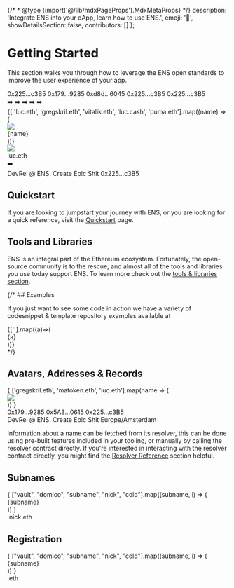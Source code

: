 {/* * @type {import('@/lib/mdxPageProps').MdxMetaProps} */}
    description: 'Integrate ENS into your dApp, learn how to use ENS.',
    emoji: '👋',
    showDetailsSection: false,
    contributors: []
};

# Getting Started

This section walks you through how to leverage the ENS open standards to improve the user experience of your app.

<div className="card1 px-8 py-4 space-y-3">
    <div className="flex justify-center items-stretch gap-2">
        <div className="not-prose border px-3 p-2 flex flex-col rounded-md justify-between">
            <span>0x225...c3B5</span>
            <span>0x179...9285</span>
            <span>0xd8d...6045</span>
            <span>0x225...c3B5</span>
            <span>0x225...c3B5</span>
        </div>
        <span className="pt-3 flex flex-col">
            <span>➡️</span>
            <span className="opacity-90">➡️</span>
            <span className="opacity-75">➡️</span>
            <span className="opacity-50">➡️</span>
            <span className="opacity-25">➡️</span>
        </span>
        <div className="border not-prose px-3 p-2 gap-2 flex flex-col rounded-md">
            {[
                'luc.eth', 'gregskril.eth', 'vitalik.eth', 'luc.cash', 'puma.eth'].map((name) => (
                <div className="flex items-center gap-2">
                    <div className="w-8 aspect-square">
                        <object data={"https://enstate.rs/i/" + name} type="image/jpeg" className="bg-blue-500 w-full h-full">
                            <img src="https://docs.ens.domains/fallback.svg" />
                        </object>
                    </div>
                    <span>{name}</span>
                </div>
            ))}
        </div>
    </div>
</div>

<div className="card1 px-8 py-4 space-y-3">
    <div className="flex justify-center items-start gap-2">
        <div className="border not-prose px-3 p-2 gap-2 flex flex-col rounded-md">
            <div className="flex items-center gap-2">
                <div className="w-8 aspect-square">
                    <object data={"https://enstate.rs/i/luc.eth"} type="image/jpeg" className="bg-blue-500 w-full h-full">
                        <img src="https://docs.ens.domains/fallback.svg" />
                    </object>
                </div>
                <span>luc.eth</span>
            </div>
        </div>
        <span className="pt-3">
            <span>➡️</span>
        </span>
        <div className="not-prose border px-3 p-2 flex flex-col rounded-md justify-start gap-1">
            <span>DevRel @ ENS. Create Epic Shit</span>
            <span>0x225...c3B5</span>
        </div>
    </div>
</div>

## Quickstart

If you are looking to jumpstart your journey with ENS, or you are looking for a quick reference, visit the [Quickstart](/web/quickstart) page.

<EmbedLink
    href="/web/quickstart"
    title="Quickstart"
    description="To jumpstart your journey with names."
/>

## Tools and Libraries

ENS is an integral part of the Ethereum ecosystem.
Fortunately, the open-source community is to the rescue, and almost all of the tools and libraries you use today support ENS.
To learn more check out the [tools & libraries section](/web/libraries).

<EmbedLink
    href="/web/libraries"
    title="Tools & Libraries"
    description="To learn about the available tools and libraries that interact with ENS"
/>

{/* ## Examples

If you just want to see some code in action we have a variety of codesnippet & template repository examples available at

<div className="card1 p-4 flex justify-center gap-3">
    {[''].map((a)=>(<div className="card1 px-2 py-0">{a}</div>))}
</div> */}

## Avatars, Addresses & Records

<div className="card1 px-8 py-4 space-y-3">
    <div className="flex justify-center items-start gap-2">
        <div className="border not-prose px-3 p-2 gap-2 flex flex-col rounded-md">
            <div className="flex items-center gap-2">
                {
                    ['gregskril.eth', 'matoken.eth', 'luc.eth'].map(name => (
                        <div className="w-8 aspect-square">
                            <object data={"https://enstate.rs/i/" + name} type="image/jpeg" className="bg-blue-500 w-full h-full">
                                <img src="https://docs.ens.domains/fallback.svg" />
                            </object>
                        </div>
                    ))
                }
            </div>
        </div>
        <div className="not-prose border px-3 p-2 flex flex-col rounded-md justify-start gap-1">
            <span>0x179...9285</span>
            <span>0x5A3...0615</span>
            <span>0x225...c3B5</span>
        </div>
        <div className="not-prose border px-3 p-2 flex flex-col rounded-md justify-start gap-1">
            <span>DevRel @ ENS. Create Epic Shit</span>
            <span>Europe/Amsterdam</span>
        </div>
    </div>
</div>

Information about a name can be fetched from its resolver, this can be done using pre-built features included in your tooling, or manually by calling the resolver contract directly.
If you're interested in interacting with the resolver contract directly, you might find the [Resolver Reference](/resolvers/interfaces) section helpful.

<EmbedLink
    href="/web/resolution"
    title="Address Resolution"
    description="To find guides on the address lookup features of ENS."
/>

## Subnames

<div className="card1 p-4 flex justify-center items-center overflow-hidden text-xl">
    <div className="text-right font-bold">
        {
          ["vault", "domico", "subname", "nick", "cold"].map((subname, i) => (
            <div className={["opacity-20", "opacity-50", "", "opacity-50", "opacity-20"][i]}>{subname}</div>
            ))
        }
    </div>
    <div className="font-bold text-ens-light-yellow-primary dark:text-ens-dark-yellow-primary">.nick.eth</div>
</div>

<EmbedLink
    href="/web/subdomains"
    title="Issuing Subnames"
    description="To an overview of subdomains and the NameWrapper smart contract"
/>

## Registration

<div className="card1 p-4 flex justify-center items-center overflow-hidden text-xl">
    <div className="text-right font-bold">
        {
          ["vault", "domico", "subname", "nick", "cold"].map((subname, i) => (
            <div className={["opacity-20", "opacity-50", "", "opacity-50", "opacity-20"][i]}>{subname}</div>
            ))
        }
    </div>
    <div className="font-bold dark:text-ens-dark-blue-primary text-ens-light-blue-primary">.eth</div>
</div>
<EmbedLink
    href="/registry/eth"
    title="ETH Registrar"
    description="To an overview of the two smart contracts that make up the ETH Registrar."
/>
